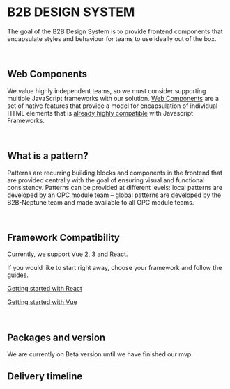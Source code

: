 
<Meta title="Overview" />

# B2B DESIGN SYSTEM

The goal of the B2B Design System is to provide frontend components that encapsulate styles and behaviour for teams
to use ideally out of the box.

<br />

## Web Components

We value highly independent teams, so we must consider supporting multiple JavaScript frameworks with our
solution. [Web
Components](https://www.webcomponents.org/) are a set of native features that provide a model for encapsulation of
individual HTML elements that is [already highly compatible](https://custom-elements-everywhere.com/) with Javascript Frameworks.

<br />

## What is a pattern?

Patterns are recurring building blocks and components in the frontend that are provided centrally with the goal of
ensuring visual and functional consistency. Patterns can be provided at different levels: local patterns
are developed by an OPC module team – global patterns are developed by the B2B-Neptune team and made available to all
OPC module teams.

<br />

## Framework Compatibility

Currently, we support Vue 2, 3 and React.

If you would like to start right away, choose your framework and follow the guides.

[Getting started with React](?path=/docs/getting-started-react--page)

[Getting started with Vue](?path=/docs/getting-started-vue--page)

<br />

## Packages and version

We are currently on Beta version until we have finished our mvp.

## Delivery timeline
